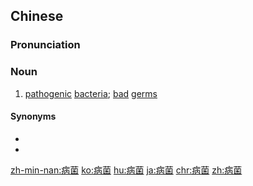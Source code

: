 ==Chinese==
{{zh-forms}}

===Pronunciation===
{{zh-pron
|m=bìng菌
|c=beng6 kwan2
|mn=pēⁿ-khún/pīⁿ-khún
|cat=n
}}

===Noun===
{{zh-noun}}

# [[pathogenic]] [[bacteria]]; [[bad]] [[germ]]s

====Synonyms====
* {{zh-l|病原菌}}
* {{zh-l|致病菌}}

{{zh-cat|Elementary}}

[[zh-min-nan:病菌]]
[[ko:病菌]]
[[hu:病菌]]
[[ja:病菌]]
[[chr:病菌]]
[[zh:病菌]]